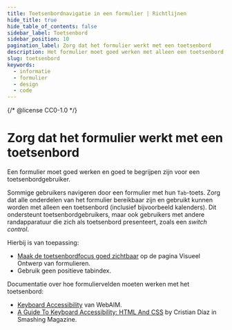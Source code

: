 ```yaml
---
title: Toetsenbordnavigatie in een formulier | Richtlijnen
hide_title: true
hide_table_of_contents: false
sidebar_label: Toetsenbord
sidebar_position: 10
pagination_label: Zorg dat het formulier werkt met een toetsenbord
description: Het formulier moet goed werken met alleen een toetsenbord, zonder gebruik te maken van een muis.
slug: toetsenbord
keywords:
  - informatie
  - formulier
  - design
  - code
---
```


{/* @license CC0-1.0 */}


# Zorg dat het formulier werkt met een toetsenbord

Een formulier moet goed werken en goed te begrijpen zijn voor een toetsenbordgebruiker.

Sommige gebruikers navigeren door een formulier met hun `Tab`-toets. Zorg dat alle onderdelen van het formulier bereikbaar zijn en gebruikt kunnen worden met alleen een toetsenbord (inclusief bijvoorbeeld kalenders). Dit ondersteunt toetsenbordgebruikers, maar ook gebruikers met andere randapparatuur die zich als toetsenbord presenteert, zoals een _switch control_.

Hierbij is van toepassing:

- [Maak de toetsenbordfocus goed zichtbaar](/richtlijnen/formulieren/visueel-ontwerp/#maak-toetsenbord-focus-goed-zichtbaar) op de pagina Visueel Ontwerp van formulieren.
- Gebruik geen positieve tabindex.

Documentatie over hoe formuliervelden moeten werken met het toetsenbord:

- [Keyboard Accessibility](https://webaim.org/techniques/keyboard/) van WebAIM.
- [A Guide To Keyboard Accessibility: HTML And CSS](https://www.smashingmagazine.com/2022/11/guide-keyboard-accessibility-html-css-part1/) by Cristian Díaz in Smashing Magazine.

<KeyboardPositiveTabindex />
<KeyboardPositiveTabindexCode />

<FormFooterInfo />
